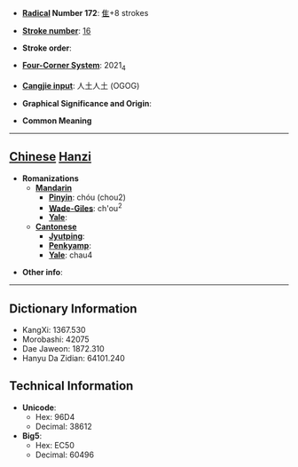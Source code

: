 * '''[[Wiktionary:Chinese radical index| Radical]] Number 172''': [[Wiktionary:Chinese radical index 隹|隹]]+8 strokes

* '''[[Wiktionary:Chinese total strokes index|Stroke number]]''': [[Wiktionary:Chinese total strokes index 16|16]]

* '''Stroke order''': 

* '''[[Wiktionary:Chinese four corner index|Four-Corner System]]''': 2021<sub>4</sub>

* '''[[Wiktionary:Chinese Cangjie index|Cangjie input]]''': 人土人土 (OGOG)

* '''Graphical Significance and Origin''': 

* '''Common Meaning'''

----

== [[Chinese]] [[Hanzi]] ==

* '''Romanizations'''
** '''[[Mandarin]]'''
*** '''[[Pinyin]]''': chóu (chou2)
*** '''[[Wade-Giles]]''': ch'ou<sup>2</sup>
*** '''[[Yale]]''': 
** '''[[Cantonese]]'''
*** '''[[Jyutping]]''':
*** '''[[Penkyamp]]''': 
*** '''[[Yale]]''': chau4

* '''Other info''': 

----

== Dictionary Information ==

* KangXi: 1367.530
* Morobashi: 42075
* Dae Jaweon: 1872.310
* Hanyu Da Zidian: 64101.240

== Technical Information ==

* '''Unicode''':
** Hex: 96D4
** Decimal: 38612
* '''Big5''':
** Hex: EC50
** Decimal: 60496